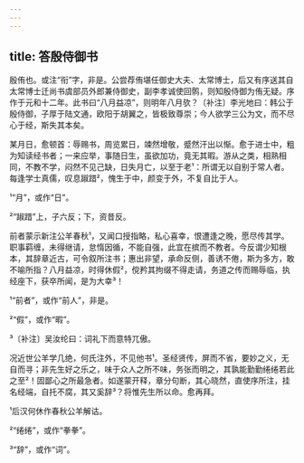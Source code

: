 ```yaml
---
---
---
```

title: 答殷侍御书
---







殷侑也。或注“衔”字，非是。公尝荐侑堪任御史大夫、太常博士，后又有序送其自太常博士迁尚书虞部员外郎兼侍御史，副李孝诚使回鹘，则知殷侍御为侑无疑。序作于元和十二年。此书曰“八月益凉”，则明年八月欤？〔补注〕李光地曰：韩公于殷侍御，子厚于陆文通，欧阳于胡翼之，皆极致尊崇；今人欲学三公为文，而不尽心于经，斯失其本矣。

某月日，愈顿首：辱赐书，周览累日，竦然增敬，蹙然汗出以惭。愈于进士中，粗为知读经书者；一来应举，事随日生，虽欲加功，竟无其暇。游从之类，相熟相同，不教不学，闷然不见己缺，日失月亡，以至于老¹：所谓无以自别于常人者。每逢学士真儒，叹息踧踖²，愧生于中，颜变于外，不复自比于人。

¹“月”，或作“日”。

²“踧踖”上，子六反；下，资昔反。

前者蒙示新注公羊春秋¹，又闻口授指略，私心喜幸，恨遭逢之晚，愿尽传其学。职事羁缠，未得继请，怠惰因循，不能自强，此宜在摈而不教者。今反谓少知根本，其辞章近古，可令叙所注书；惠出非望，承命反侧，善诱不倦，斯为多方，敢不喻所指？八月益凉，时得休假²，傥矜其拘缀不得走请，务道之传而赐辱临，执经座下，获卒所闻，是为大幸³！

¹“前者”，或作“前人”，非是。

²“假”，或作“暇”。

³〔补注〕吴汝纶曰：词礼下而意特兀傲。

况近世公羊学几绝，何氏注外，不见他书¹。圣经贤传，屏而不省，要妙之义，无自而寻；非先生好之乐之，味于众人之所不味，务张而明之，其孰能勤勤绻绻若此之至²！固鄙心之所最急者。如遂蒙开释，章分句断，其心晓然，直使序所注，挂名经端，自托不腐，其又奚辞³？将惟先生所以命。愈再拜。

¹后汉何休作春秋公羊解诂。

²“绻绻”，或作“拳拳”。

³“辞”，或作“词”。